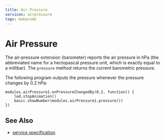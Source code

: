 ```yaml
---
title: Air Pressure
services: airpressure
tags: makecode
---
```


# Air Pressure

The air-pressure extension (barometer) reports the air pressure in hPa
(the abbreviated name for a hectopascal pressure unit,
which is exactly equal to a millibar).
The `pressure` method returns the current barometric pressure.

The following program outputs the pressure whenever the pressure changes by 0.2 hPa:

```blocks
modules.airPressure1.onPressureChangedBy(0.2, function() {
    led.stopAnimation()
    basic.showNumber(modules.airPressure1.pressure())
})
```

## See Also

-   [service specification](/services/airpressure/)
